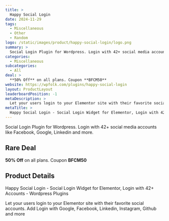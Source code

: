 ```yaml
---
title: >
  Happy Social Login
date: 2024-11-29
tags:
  - Miscellaneous
  - Other
  - Random
logo: /static/images/product/happy-social-login/logo.png
summary: >
  Social Login Plugin for Wordpress. Login with 42+ social media accounts like Facebook, Google, Linkedin and more.
categories:
  - Miscellaneous
subcategories:
  - All
deal: >
  **50% Off** on all plans. Coupon **BFCM50**
website: https://wpfolk.com/plugins/happy-social-login
layout: ProductLayout
leaderboardPosition: -1
metaDescription: >
  Let your users login to your Elementor site with their favorite social accounts. Add Login with Google, Facebook, Linkedin, Instagram, Github and more
metaTitle: >
  Happy Social Login - Social Login Widget for Elementor, Login with 42+ Accounts - Wordpress Plugins
---
```

Social Login Plugin for Wordpress. Login with 42+ social media accounts like Facebook, Google, Linkedin and more.

## Rare Deal

**50% Off** on all plans. Coupon **BFCM50**

## Product Details

Happy Social Login - Social Login Widget for Elementor, Login with 42+ Accounts - Wordpress Plugins

Let your users login to your Elementor site with their favorite social accounts. Add Login with Google, Facebook, Linkedin, Instagram, Github and more
